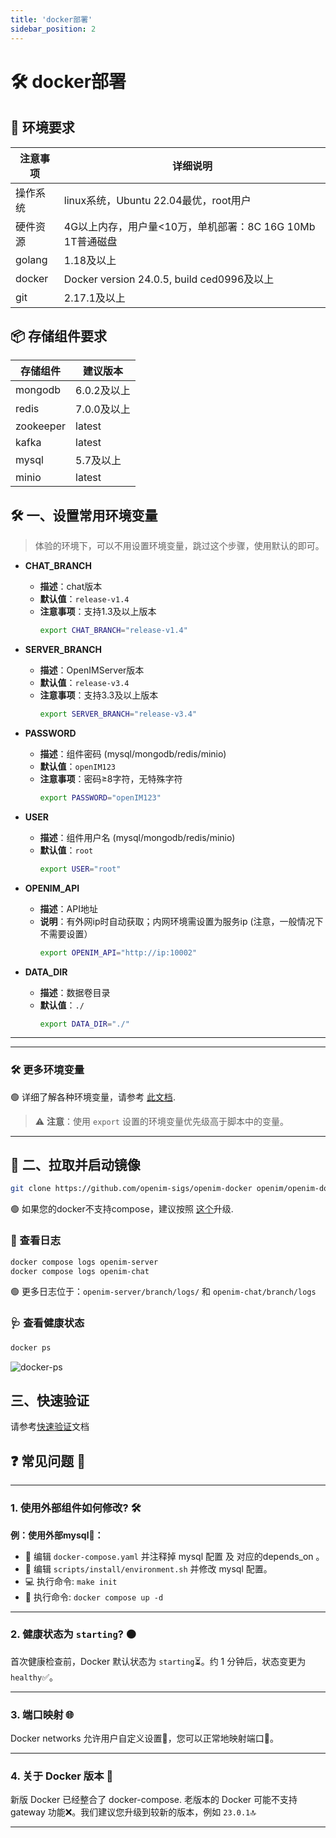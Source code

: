 ```yaml
---
title: 'docker部署'
sidebar_position: 2
---
```

# 🛠 docker部署

## 🌟 环境要求

| 注意事项 | 详细说明                                                     |
| -------- | ------------------------------------------------------------ |
| 操作系统 | linux系统，Ubuntu 22.04最优，root用户                        |
| 硬件资源 | 4G以上内存，用户量<10万，单机部署：8C 16G 10Mb 1T普通磁盘     |
| golang   | 1.18及以上                                                   |
| docker   | Docker version 24.0.5, build ced0996及以上                   |
| git      | 2.17.1及以上                                                 |

## 📦 存储组件要求

| 存储组件  | 建议版本    |
| --------- | ----------- |
| mongodb   | 6.0.2及以上 |
| redis     | 7.0.0及以上 |
| zookeeper | latest      |
| kafka     | latest      |
| mysql     | 5.7及以上   |
| minio     | latest      |

## 🛠 一、设置常用环境变量

> 体验的环境下，可以不用设置环境变量，跳过这个步骤，使用默认的即可。

- **CHAT_BRANCH**
  - **描述**：chat版本
  - **默认值**：`release-v1.4`
  - **注意事项**：支持1.3及以上版本
    ```bash
    export CHAT_BRANCH="release-v1.4"
    ```

- **SERVER_BRANCH**
  - **描述**：OpenIMServer版本
  - **默认值**：`release-v3.4`
  - **注意事项**：支持3.3及以上版本
    ```bash
    export SERVER_BRANCH="release-v3.4"
    ```

- **PASSWORD**
  - **描述**：组件密码 (mysql/mongodb/redis/minio)
  - **默认值**：`openIM123`
  - **注意事项**：密码≥8字符，无特殊字符
    ```bash
    export PASSWORD="openIM123"
    ```

- **USER**
  - **描述**：组件用户名 (mysql/mongodb/redis/minio)
  - **默认值**：`root`
    ```bash
    export USER="root"
    ```

- **OPENIM_API**
  - **描述**：API地址
  - **说明**：有外网ip时自动获取；内网环境需设置为服务ip (注意，一般情况下不需要设置）
    ```bash
    export OPENIM_API="http://ip:10002"
    ```

- **DATA_DIR**
  - **描述**：数据卷目录
  - **默认值**：`./`
    ```bash
    export DATA_DIR="./"
    ```

---

---

### 🛠 更多环境变量

🟢 详细了解各种环境变量，请参考 [此文档](https://github.com/openimsdk/open-im-server/blob/main/docs/contrib/environment.md).

> ⚠️ **注意**：使用 `export` 设置的环境变量优先级高于脚本中的变量。

---


## 🚀 二、拉取并启动镜像


```bash
git clone https://github.com/openim-sigs/openim-docker openim/openim-docker && export openim=$(pwd)/openim && cd $openim/openim-docker && make init && docker compose up -d
```

🟢 如果您的docker不支持compose，建议按照 [这个](https://docs.docker.com/compose/install/linux/)升级.



### 📜 查看日志

```bash
docker compose logs openim-server
docker compose logs openim-chat
```

🟢 更多日志位于：`openim-server/branch/logs/` 和 `openim-chat/branch/logs`

### 🩺 查看健康状态

```bash
docker ps
```
![docker-ps](./assets/docker-ps.png)

## 三、快速验证

请参考[快速验证](./quickTestServer)文档


## ❓ **常见问题** 🧐

---

### 1. 使用外部组件如何修改? 🛠️

**例：使用外部mysql🔗：**

- 📝 编辑 `docker-compose.yaml` 并注释掉 mysql 配置 及 对应的depends_on 。
- 📝 编辑 `scripts/install/environment.sh` 并修改 mysql 配置。
- 💻 执行命令: `make init`
- 🚀 执行命令: `docker compose up -d`

---

### 2. 健康状态为 `starting`? 🟠

首次健康检查前，Docker 默认状态为 `starting`⏳。约 1 分钟后，状态变更为 `healthy`✅。

---

### 3. 端口映射 🌐

Docker networks 允许用户自定义设置🔧，您可以正常地映射端口🔀。

---

### 4. 关于 Docker 版本 🐋

新版 Docker 已经整合了 docker-compose. 老版本的 Docker 可能不支持 gateway 功能❌。我们建议您升级到较新的版本，例如 `23.0.1`🔝

---
